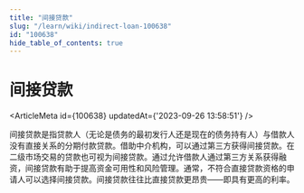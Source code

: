 ```yaml
---
title: "间接贷款"
slug: "/learn/wiki/indirect-loan-100638"
id: "100638"
hide_table_of_contents: true
---
```



# 间接贷款

<ArticleMeta id={100638} updatedAt={'2023-09-26 13:58:51'} />
<div className='border-solid border-b border-t-0 my-4 border-[var(--ifm-color-gray-300)]' />

间接贷款是指贷款人（无论是债务的最初发行人还是现在的债务持有人）与借款人没有直接关系的分期付款贷款。借助中介机构，可以通过第三方获得间接贷款。在二级市场交易的贷款也可视为间接贷款。通过允许借款人通过第三方关系获得融资，间接贷款有助于提高资金可用性和风险管理。通常，不符合直接贷款资格的申请人可以选择间接贷款。间接贷款往往比直接贷款更昂贵——即具有更高的利率。
